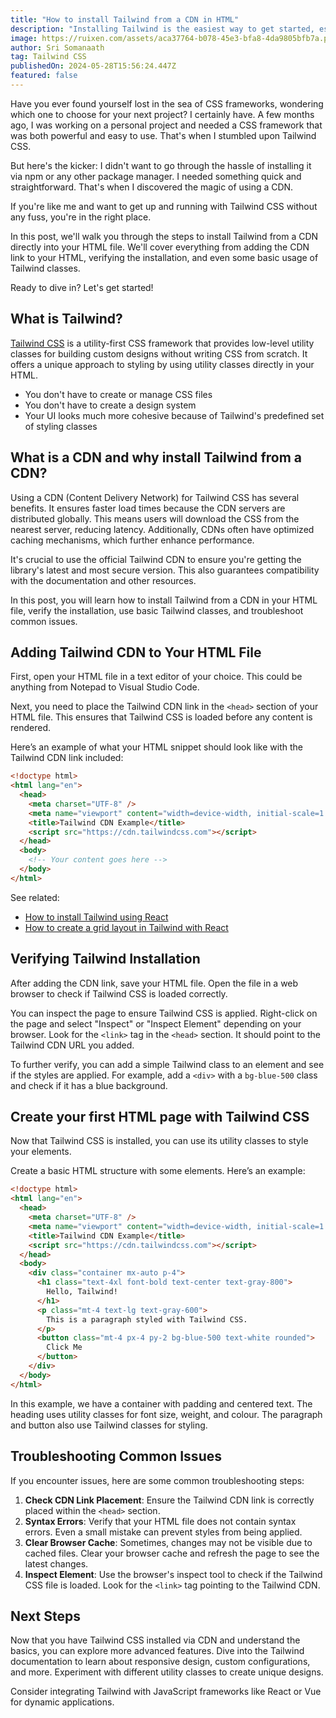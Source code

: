 ```yaml
---
title: "How to install Tailwind from a CDN in HTML"
description: "Installing Tailwind is the easiest way to get started, especially if you're looking to create your first Tailwind CSS project."
image: https://ruixen.com/assets/aca37764-b078-45e3-bfa8-4da9805bfb7a.png
author: Sri Somanaath
tag: Tailwind CSS
publishedOn: 2024-05-28T15:56:24.447Z
featured: false
---
```


Have you ever found yourself lost in the sea of CSS frameworks, wondering which one to choose for your next project? I certainly have. A few months ago, I was working on a personal project and needed a CSS framework that was both powerful and easy to use. That's when I stumbled upon Tailwind CSS.

But here's the kicker: I didn't want to go through the hassle of installing it via npm or any other package manager. I needed something quick and straightforward. That's when I discovered the magic of using a CDN.

If you're like me and want to get up and running with Tailwind CSS without any fuss, you're in the right place.

In this post, we'll walk you through the steps to install Tailwind from a CDN directly into your HTML file. We'll cover everything from adding the CDN link to your HTML, verifying the installation, and even some basic usage of Tailwind classes.

Ready to dive in? Let's get started!

## What is Tailwind?

[Tailwind CSS](https://tailwindui.com/) is a utility-first CSS framework that provides low-level utility classes for building custom designs without writing CSS from scratch. It offers a unique approach to styling by using utility classes directly in your HTML.

- You don't have to create or manage CSS files
- You don't have to create a design system
- Your UI looks much more cohesive because of Tailwind's predefined set of styling classes

## What is a CDN and why install Tailwind from a CDN?

Using a CDN (Content Delivery Network) for Tailwind CSS has several benefits. It ensures faster load times because the CDN servers are distributed globally. This means users will download the CSS from the nearest server, reducing latency. Additionally, CDNs often have optimized caching mechanisms, which further enhance performance.

It's crucial to use the official Tailwind CDN to ensure you're getting the library's latest and most secure version. This also guarantees compatibility with the documentation and other resources.

In this post, you will learn how to install Tailwind from a CDN in your HTML file, verify the installation, use basic Tailwind classes, and troubleshoot common issues.

## Adding Tailwind CDN to Your HTML File

First, open your HTML file in a text editor of your choice. This could be anything from Notepad to Visual Studio Code.

Next, you need to place the Tailwind CDN link in the `<head>` section of your HTML file. This ensures that Tailwind CSS is loaded before any content is rendered.

Here’s an example of what your HTML snippet should look like with the Tailwind CDN link included:

```html
<!doctype html>
<html lang="en">
  <head>
    <meta charset="UTF-8" />
    <meta name="viewport" content="width=device-width, initial-scale=1.0" />
    <title>Tailwind CDN Example</title>
    <script src="https://cdn.tailwindcss.com"></script>
  </head>
  <body>
    <!-- Your content goes here -->
  </body>
</html>
```

See related:

- [How to install Tailwind using React](/blog/install-tailwind-react)
- [How to create a grid layout in Tailwind with React](/blog/tailwind-css-grid)

## Verifying Tailwind Installation

After adding the CDN link, save your HTML file. Open the file in a web browser to check if Tailwind CSS is loaded correctly.

You can inspect the page to ensure Tailwind CSS is applied. Right-click on the page and select "Inspect" or "Inspect Element" depending on your browser. Look for the `<link>` tag in the `<head>` section. It should point to the Tailwind CDN URL you added.

To further verify, you can add a simple Tailwind class to an element and see if the styles are applied. For example, add a `<div>` with a `bg-blue-500` class and check if it has a blue background.

## Create your first HTML page with Tailwind CSS

Now that Tailwind CSS is installed, you can use its utility classes to style your elements.

Create a basic HTML structure with some elements. Here’s an example:

```html
<!doctype html>
<html lang="en">
  <head>
    <meta charset="UTF-8" />
    <meta name="viewport" content="width=device-width, initial-scale=1.0" />
    <title>Tailwind CDN Example</title>
    <script src="https://cdn.tailwindcss.com"></script>
  </head>
  <body>
    <div class="container mx-auto p-4">
      <h1 class="text-4xl font-bold text-center text-gray-800">
        Hello, Tailwind!
      </h1>
      <p class="mt-4 text-lg text-gray-600">
        This is a paragraph styled with Tailwind CSS.
      </p>
      <button class="mt-4 px-4 py-2 bg-blue-500 text-white rounded">
        Click Me
      </button>
    </div>
  </body>
</html>
```

In this example, we have a container with padding and centered text. The heading uses utility classes for font size, weight, and colour. The paragraph and button also use Tailwind classes for styling.

## Troubleshooting Common Issues

If you encounter issues, here are some common troubleshooting steps:

1.  **Check CDN Link Placement**: Ensure the Tailwind CDN link is correctly placed within the `<head>` section.
2.  **Syntax Errors**: Verify that your HTML file does not contain syntax errors. Even a small mistake can prevent styles from being applied.
3.  **Clear Browser Cache**: Sometimes, changes may not be visible due to cached files. Clear your browser cache and refresh the page to see the latest changes.
4.  **Inspect Element**: Use the browser's inspect tool to check if the Tailwind CSS file is loaded. Look for the `<link>` tag pointing to the Tailwind CDN.

## Next Steps

Now that you have Tailwind CSS installed via CDN and understand the basics, you can explore more advanced features. Dive into the Tailwind documentation to learn about responsive design, custom configurations, and more. Experiment with different utility classes to create unique designs.

Consider integrating Tailwind with JavaScript frameworks like React or Vue for dynamic applications.
